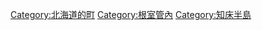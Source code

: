 {{Commonscat|Rausu, Hokkaido}}
{{Catmore}}

{{DEFAULTSORT:Rausu}}
[[Category:北海道的町|Category:北海道的町]]
[[Category:根室管內|Category:根室管內]]
[[Category:知床半島|Category:知床半島]]